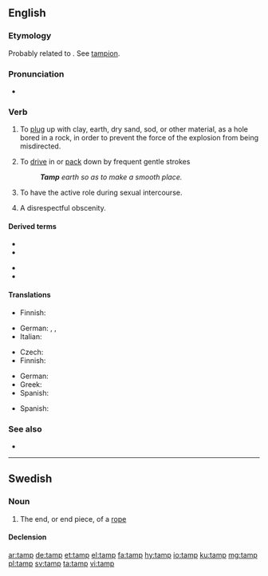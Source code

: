 {{also|tâmp}}
==English==

===Etymology===
Probably related to {{etyl|fr|en}} {{m|fr|tamponner||to plug or stop}}. See [[tampion]].
: {{etystub|en}}

===Pronunciation===
* {{IPA|/tæmp/|lang=en}}

===Verb===
{{en-verb|tamps|tamping|tamped|tamped}}

# {{senseid|en|plugup}}{{lb|en|blasting}} To [[plug]] up with clay, earth, dry sand, sod, or other material, as a hole bored in a rock, in order to prevent the force of the explosion from being misdirected.
# To [[drive]] in or [[pack]] down by frequent gentle strokes
#:'''''Tamp''' earth so as to make a smooth place.''
# {{senseid|en|haveintercourse}}{{lb|en|sexual intercourse}} To have the active role during sexual intercourse.
# {{rfv-sense}} {{senseid|en|fuck}}{{lb|en|obscenity}} A disrespectful obscenity.

====Derived terms====
{{der-top}}
* {{l|en|tamp down}}
* {{l|en|tamper}}
{{der-mid}}
* {{l|en|tamping iron}}
* {{l|en|tamping rod}}
{{der-bottom}}

====Translations====
{{trans-top|to plug up with clay or other material}}
* Finnish: {{t+|fi|tulpata}}
{{trans-mid}}
* German: {{t+|de|verstopfen}}, {{t|de|zustopfen}}, {{t+|de|stopfen}}
* Italian: {{t|it|borrare}}
{{trans-bottom}}

{{trans-top|to pack down}}
* Czech: {{t|cs|udusat|pf}}
* Finnish: {{t+|fi|tampata}}
{{trans-mid}}
* German: {{t+|de|stampfen}}
* Greek: {{t+|el|πατικώνω}}
* Spanish: {{t+|es|apisonar}}
{{trans-bottom}}
{{checktrans-top}}
* Spanish: {{t-check|es|apisonar}}
{{trans-bottom}}

===See also===
* {{l|en|tampon}}

----

==Swedish==

===Noun===
{{sv-noun|c}}

# The end, or end piece, of a [[rope]]

====Declension====
{{sv-infl-noun-c-ar}}

[[ar:tamp]]
[[de:tamp]]
[[et:tamp]]
[[el:tamp]]
[[fa:tamp]]
[[hy:tamp]]
[[io:tamp]]
[[ku:tamp]]
[[mg:tamp]]
[[pl:tamp]]
[[sv:tamp]]
[[ta:tamp]]
[[vi:tamp]]